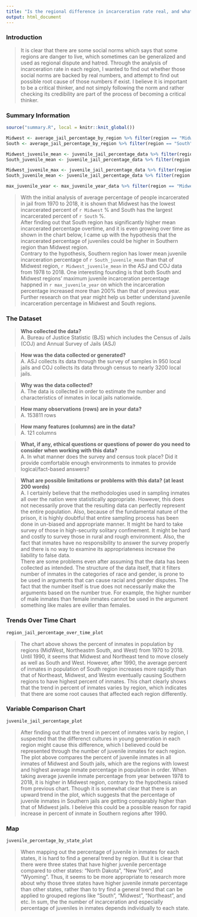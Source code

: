 ```yaml
---
title: "Is the regional difference in incarceration rate real, and what can be the root cause of it if it exists?"
output: html_document
---
```


### Introduction  
>It is clear that there are some social norms which says that some regions are danger to live, which sometimes can be generalized and used as regional dispute and hatred.
Through the analysis of incarceration rate in each region, I wanted to find out whether those social norms are backed by real numbers, and attempt to find out possible root cause of those numbers if exist.
I believe it is important to be a critical thinker, and not simply following the norm and rather checking its credibility are part of the process of becoming a critical thinker.

### Summary Information

```r
source("summary.R", local = knitr::knit_global())

Midwest <- average_jail_percentage_by_region %>% filter(region == "Midwest") %>% pull(mean_jail_percentage)
South <- average_jail_percentage_by_region %>% filter(region == "South") %>% pull(mean_jail_percentage)

Midwest_juvenile_mean <- juvenile_jail_percentage_data %>% filter(region == "Midwest") %>% pull(mean_juvenile_percentage)
South_juvenile_mean <- juvenile_jail_percentage_data %>% filter(region == "South") %>% pull(mean_juvenile_percentage)

Midwest_juvenile_max <- juvenile_jail_percentage_data %>% filter(region == "Midwest") %>% pull(max_juvenile_percentage)
South_juvenile_mean <- juvenile_jail_percentage_data %>% filter(region == "South") %>% pull(max_juvenile_percentage)

max_juvenile_year <- max_juvenile_year_data %>% filter(region == "Midwest") %>% pull(year)
```

> With the initial analysis of average percentage of people incarcerated in jail from 1970 to 2018, it is shown that Midwest has the lowest incarcerated percent of `r Midwest` % and South has the largest incarcerated percent of `r South` %.  
After finding out that South region has significantly higher mean incarcerated percentage overtime, and it is even growing over time as shown in the chart below, I came up with the hypothesis that the incarcerated percentage of juveniles could be higher in Southern region than Midwest region.  
Contrary to the hypothesis, Southern region has lower mean juvenile incarceration percentage of `r South_juvenile_mean` than that of Midwest region, `r Midwest_juvenile_mean` in the ASJ and COJ data from 1978 to 2018. One interesting founding is that both South and Midwest regions' maximum juvenile incarceration percentage happned in `r max_juvenile_year` on which the incarceration percentage increased more than 200% than that of previous year. Further research on that year might help us better understand juvenile incarceration percentage in Midwest and South regions.

### The Dataset

> **Who collected the data?**  
A. Bureau of Justice Statistic (BJS) which includes the Census of Jails (COJ) and Annual Survey of Jails (ASJ)

> **How was the data collected or generated?**  
A. ASJ collects its data through the survey of samples in 950 local jails and COJ collects its data through census to nearly 3200 local jails.

> **Why was the data collected?**  
A. The data is collected in order to estimate the number and characteristics of inmates in local jails nationwide.

> **How many observations (rows) are in your data?**  
A. 153811 rows

> **How many features (columns) are in the data?**  
A. 121 columns

> **What, if any, ethical questions or questions of power do you need to consider when working with this data?**  
A. In what manner does the survey and census took place? Did it provide comfortable enough environments to inmates to provide logical/fact-based answers? 

> **What are possible limitations or problems with this data?   (at least 200 words)**  
A. I certainly believe that the methodologies used in sampling inmates all over the nation were statistically appropriate. However, this does not necessarily prove that the resulting data can perfectly represent the entire population. Also, because of the fundamental nature of the prison, it is highly doubtful that entire sampling process has been done in un-biased and appropriate manner. It might be hard to take survey of those in high-security solitary confinement. It might be hard and costly to survey those in rural and rough environment. Also, the fact that inmates have no responsibility to answer the survey properly and there is no way to examine its appropriateness increase the liability to false data.  
There are some problems even after assuming that the data has been collected as intended. The structure of the data itself, that it filters number of inmates in the categories of race and gender, is prone to be used in arguments that can cause racial and gender disputes. The fact that the number itself is true does not necessarily make the arguments based on the number true. For example, the higher number of male inmates than female inmates cannot be used in the argument something like males are eviller than females.


### Trends Over Time Chart

```r
region_jail_percentage_over_time_plot
```

> The chart above shows the percent of inmates in population by regions (MidWest, Northeastm South, and West) from 1970 to 2018. Until 1990, it seems that Midwest and Northeast tend to move closely as well as South and West. However, after 1990, the average percent of inmates in population of South region increases more rapidly than that of Northeast, Midwest, and Westm eventually causing Southern regions to have highest percent of inmates. This chart clearly shows that the trend in percent of inmates varies by region, which indicates that there are some root causes that affected each region differently.


### Variable Comparison Chart

```r
juvenile_jail_percentage_plot
```

> After finding out that the trend in percent of inmates varis by region, I suspected that the differenct cultures in young generation in each region might cause this difference, which I believed could be represented through the number of juvenile inmates for each region. The plot above compares the percent of juvenile inmates in all inmates of Midwest and South jails, which are the regions with lowest and highest average inmate percentage in population in order. When taking average juvenile inmate percentage from year between 1978 to 2018, it is higher in Midwest region, contrary to the hypothesis raised from previous chart. Though it is somewhat clear that there is an upward trend in the plot, which suggests that the percentage of juvenile inmates in Southern jails are getting comparably higher than that of Midwest jails. I beleive this could be a possible reason for rapid increase in percent of inmate in Southern regions after 1990.

### Map

```r
juvenile_percentage_by_state_plot
```

> When mapping out the percentage of juvenile in inmates for each states, it is hard to find a general trend by region. But it is clear that there were three states that  have higher juvenile percentage compared to other states: "North Dakota", "New York", and "Wyoming". Thus, it seems to be more appropriate to research more about why those three states have higher juvenile inmate percentage than other states, rather than to try find a general trend that can be applied to grouped regions like "South", "Midwest", "Northeast", and etc. In sum, the the number of incarceration and especially percentage of juveniles in inmates depends individually to each state. 
